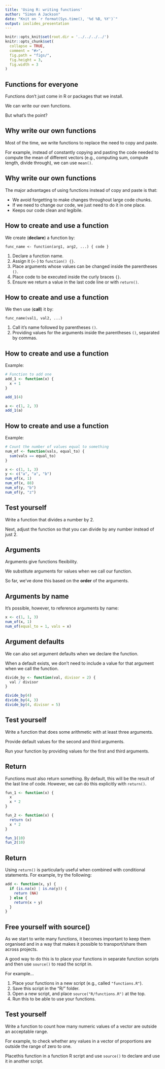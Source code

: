 ```yaml
---
title: 'Using R: writing functions'
author: "Simon A Jackson"
date: "Knit on `r format(Sys.time(), '%d %B, %Y')`"
output: ioslides_presentation
---
```


```r
knitr::opts_knit$set(root.dir = '../../../../')
knitr::opts_chunk$set(
  collapse = TRUE,
  comment = "#>",
  fig.path = "figs/",
  fig.height = 3,
  fig.width = 3
)
```

## Functions for everyone

Functions don't just come in R or packages that we install.

We can write our own functions.

But what's the point?

## Why write our own functions

Most of the time, we write functions to replace the need to copy and paste.

For example, instead of constantly copying and pasting the code needed to compute the mean of different vectors (e.g., computing sum, compute length, divide through), we can use `mean()`.

## Why write our own functions

The major advantages of using functions instead of copy and paste is that:

- We avoid forgetting to make changes throughout large code chunks.
- If we need to change our code, we just need to do it in one place.
- Keeps our code clean and legibile.

## How to create and use a function

We create (**declare**) a function by:

`func_name <- function(arg1, arg2, ...) { code }`

1. Declare a function name.
2. Assign it (`<-`) to `function() {}`.
3. Place arguments whose values can be changed inside the parentheses `()`.
4. Place code to be executed inside the curly braces `{}`.
5. Ensure we return a value in the last code line or with `return()`.

## How to create and use a function

We then use (**call**) it by:

`func_name(val1, val2, ...)`

1. Call it's name followed by parentheses `()`.
2. Providing values for the arguments inside the parentheses `()`, separated by commas.

## How to create and use a function

Example:

```r
# Function to add one 
add_1 <- function(x) {
  x + 1
}

add_1(4)

a <- c(1, 2, 3)
add_1(a)
```

## How to create and use a function

Example:

```r
# Count the number of values equal to something
num_of <- function(vals, equal_to) {
  sum(vals == equal_to)
}

x <- c(1, 1, 3)
y <- c("a", "a", "b")
num_of(x, 1)
num_of(x, 88)
num_of(y, "b")
num_of(y, "z")
```

## Test yourself

Write a function that divides a number by 2.

Next, adjust the function so that you can divide by any number instead of just 2.

## Arguments

Arguments give functions flexibility.

We substitute arguments for values when we call our function.

So far, we've done this based on the **order** of the arguments.

## Arguments by name

It's possible, however, to reference arguments by name:

```r
x <- c(1, 1, 3)
num_of(x, 1)
num_of(equal_to = 1, vals = x)
```

## Argument defaults

We can also set argument defaults when we declare the function.

When a default exists, we don't need to include a value for that argument when we call the function.

```r
divide_by <- function(val, divisor = 2) {
  val / divisor
}

divide_by(4)
divide_by(4, 3)
divide_by(4, divisor = 5)
```

## Test yourself

Write a function that does some arithmetic with at least three arguments.

Provide default values for the second and third arguments.

Run your function by providing values for the first and third arguments.

## Return

Functions must also return something. By default, this will be the result of the last line of code. However, we can do this explicitly with `return()`.

```r
fun_1 <- function(x) {
  x
  x * 2
}

fun_2 <- function(x) {
  return (x)
  x * 2
}

fun_1(10)
fun_2(10)
```

## Return

Using `return()` is particularly useful when combined with conditional statements. For example, try the following:

```r
add <- function(x, y) {
  if (is.na(x) | is.na(y)) {
    return (NA)
  } else {
    return(x + y)
  }
}
```

## Free yourself with source()

As we start to write many functions, it becomes important to keep them organised and in a way that makes it possible to transport/share them across projects.

A good way to do this is to place your functions in separate function scripts and then use `source()` to read the script in.

For example...

1. Place your functions in a new script (e.g., called `"functions.R"`).
2. Save this script in the "R/" folder.
3. Open a new script, and place `source("R/functions.R")` at the top.
4. Run this to be able to use your functions.

## Test yourself

Write a function to count how many numeric values of a vector are outside an acceptable range.

For example, to check whether any values in a vector of proportions are outside the range of zero to one.

Placethis function in a function R script and use `source()` to declare and use it in another script.
